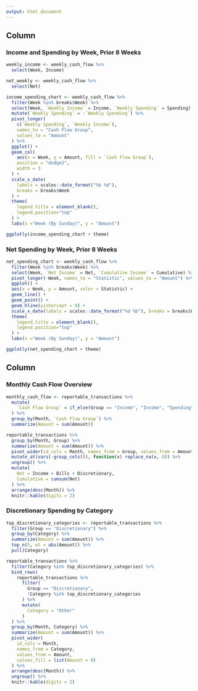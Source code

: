 ```yaml
---
output: html_document
---
```


## Column

### Income and Spending by Week, Prior 8 Weeks
```r
weekly_income <- weekly_cash_flow %>%
  select(Week, Income)

net_weekly <- weekly_cash_flow %>%
  select(Net)

income_spending_chart <- weekly_cash_flow %>%
  filter(Week %in% breaks$Week) %>%
  select(Week, `Weekly Income` = Income, `Weekly Spending` = Spending) %>%
  mutate(`Weekly Spending` = -`Weekly Spending`) %>%
  pivot_longer(
    c(`Weekly Spending`, `Weekly Income`),
    names_to = "Cash Flow Group",
    values_to = "Amount"
  ) %>%
  ggplot() +
  geom_col( 
    aes(x = Week, y = Amount, fill = `Cash Flow Group`),
    position = "dodge2",
    width = 3
  ) +
  scale_x_date(
    labels = scales::date_format("%b %d"),
    breaks = breaks$Week
  ) +
  theme(
    legend.title = element_blank(), 
    legend.position="top"
  ) + 
  labs(x ="Week (By Sunday)", y = "Amount")

ggplotly(income_spending_chart + theme)
```

### Net Spending by Week, Prior 8 Weeks
```r
net_spending_chart <- weekly_cash_flow %>%
  filter(Week %in% breaks$Week) %>%
  select(Week, `Net Income` = Net, `Cumulative Income` = Cumulative) %>% 
  pivot_longer(-Week, names_to = "Statistic", values_to = "Amount") %>%
  ggplot() + 
  aes(x = Week, y = Amount, color = Statistic) +
  geom_line() +
  geom_point() +
  geom_hline(yintercept = 0) + 
  scale_x_date(labels = scales::date_format("%d %b"), breaks = breaks$Week) +
  theme(
    legend.title = element_blank(), 
    legend.position="top"
  ) + 
  labs(x ="Week (By Sunday)", y = "Amount")

ggplotly(net_spending_chart + theme)
```
   
## Column

### Monthly Cash Flow Overview

```r
monthly_cash_flow <- reportable_transactions %>%
  mutate(
    `Cash Flow Group` = if_else(Group == "Income", "Income", "Spending")
  ) %>%
  group_by(Month, `Cash Flow Group`) %>%
  summarize(Amount = sum(Amount))

reportable_transactions %>%
  group_by(Month, Group) %>%
  summarize(Amount = sum(Amount)) %>%
  pivot_wider(id_cols = Month, names_from = Group, values_from = Amount) %>%
  mutate_at(vars(-group_cols()), function(x) replace_na(x, 0)) %>%
  ungroup() %>%
  mutate(
    Net = Income + Bills + Discretionary,
    Cumulative = cumsum(Net)
  ) %>%
  arrange(desc(Month)) %>%
  knitr::kable(digits = 2)
```

 
### Discretionary Spending by Category
    
```r
top_discretionary_categories <- reportable_transactions %>%
  filter(Group == "Discretionary") %>%
  group_by(Category) %>%
  summarize(Amount = sum(Amount)) %>%
  top_n(5, wt = abs(Amount)) %>%
  pull(Category)

reportable_transactions %>%
  filter(Category %in% top_discretionary_categories) %>%
  bind_rows(
    reportable_transactions %>% 
      filter(
        Group == "Discretionary", 
        !Category %in% top_discretionary_categories
      ) %>%
      mutate(
        Category = "Other"
      )
  ) %>%
  group_by(Month, Category) %>%
  summarize(Amount = sum(Amount)) %>%
  pivot_wider(
    id_cols = Month,
    names_from = Category,
    values_from = Amount,
    values_fill = list(Amount = 0)
  ) %>%
  arrange(desc(Month)) %>% 
  ungroup() %>% 
  knitr::kable(digits = 2)
```
